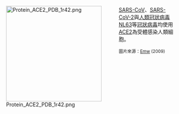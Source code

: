 <div style="float:left;margin-right:0.5em;">
[[File:Protein_ACE2_PDB_1r42.png|260px]]
</div>
[[SARS-CoV|SARS-CoV]]、[[SARS-CoV-2|SARS-CoV-2]]與[[人類冠狀病毒NL63|人類冠狀病毒NL63]]等[[冠狀病毒|冠狀病毒]]均使用[[ACE2|ACE2]]為受體感染人類細胞。

<small>圖片來源：[[commons:User:Emw|Emw]] (2009)</small>
